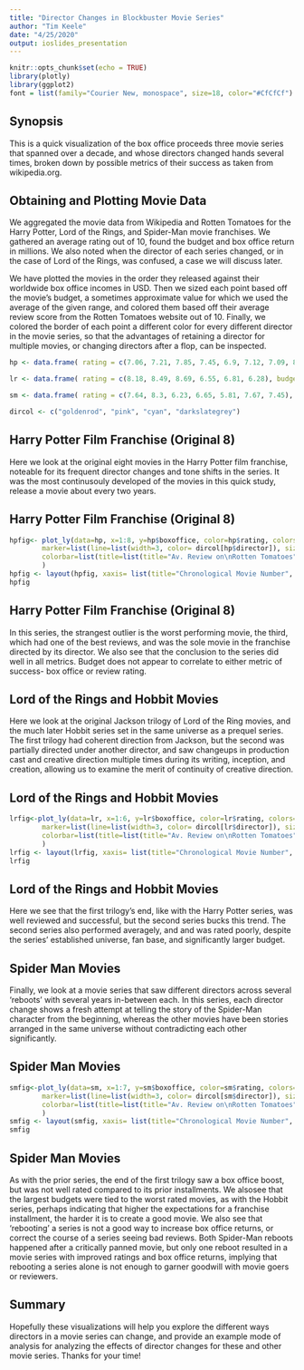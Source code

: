 ```yaml
---
title: "Director Changes in Blockbuster Movie Series"
author: "Tim Keele"
date: "4/25/2020"
output: ioslides_presentation
---
```


```r
knitr::opts_chunk$set(echo = TRUE)
library(plotly)
library(ggplot2)
font = list(family="Courier New, monospace", size=18, color="#CfCfCf")

```

## Synopsis

This is a quick visualization of the box office proceeds three movie series that spanned over a decade, and whose directors changed hands several times, broken down by possible metrics of their success as taken from wikipedia.org. 


## Obtaining and Plotting Movie Data

We aggregated the movie data from Wikipedia and Rotten Tomatoes for the Harry Potter, Lord of the Rings, and Spider-Man movie franchises.  We gathered an average rating out of 10, found the budget and box office return in millions. We also noted when the director of each series changed, or in the case of Lord of the Rings, was confused, a case we will discuss later. 

We have plotted the movies in the order they released against their worldwide box office incomes in USD.  Then we sized each point based off the movie's budget, a sometimes approximate value for which we used the average of the given range, and colored them based off their average review score from the Rotten Tomatoes website out of 10.  Finally, we colored the border of each point a different color for every different director in the movie series, so that the advantages of retaining a director for multiple movies, or changing directors after a flop, can be inspected.  

```r
hp <- data.frame( rating = c(7.06, 7.21, 7.85, 7.45, 6.9, 7.12, 7.09, 8.34), budget = c(125, 100, 130, 150, 150, 250, 125,125), boxoffice = c(975, 879, 798, 897, 940, 934, 960, 1342), director=c(1, 1, 2, 3, 4, 4, 4, 4))

lr <- data.frame( rating = c(8.18, 8.49, 8.69, 6.55, 6.81, 6.28), budget = c(93, 94, 94, 180, 225, 250), boxoffice = c(888, 951, 1142, 1021, 958, 956), director = as.factor(c(1, 1, 1, 2,2,2)))

sm <- data.frame( rating = c(7.64, 8.3, 6.23, 6.65, 5.81, 7.67, 7.45), budget = c(139, 200, 258, 215, 247, 175, 160), boxoffice = c(822, 789, 895, 758, 709, 880, 1132), director = as.factor(c(1, 1, 1, 2, 2, 3, 3)))

dircol <- c("goldenrod", "pink", "cyan", "darkslategrey")

```


## Harry Potter Film Franchise (Original 8)

Here we look at the original eight movies in the Harry Potter film franchise, noteable for its frequent director changes and tone shifts in the series.  It was the most continusouly developed of the movies in this quick study, release a movie about every two years.


## Harry Potter Film Franchise (Original 8)
```r
hpfig<- plot_ly(data=hp, x=1:8, y=hp$boxoffice, color=hp$rating, colors="RdYlBu", mode="markers",  
        marker=list(line=list(width=3, color= dircol[hp$director]), size=hp$budget, sizeref=5, sizemin=10),
        colorbar=list(title=list(title="Av. Review on\nRotten Tomatoes", titlefont=font))
        )
hpfig <- layout(hpfig, xaxis= list(title="Chronological Movie Number", titlefont=font), yaxis = list(title="Worldwide Box Office Returns\nin Millions of USD", titlefont=font), title="Harry Potter Movie Box Office Success")
hpfig
```

## Harry Potter Film Franchise (Original 8)
In this series, the strangest outlier is the worst performing movie, the third, which had one of the best reviews, and was the sole movie in the franchise directed by its director.  We also see that the conclusion to the series did well in all metrics.  Budget does not appear to correlate to either metric of success- box office or review rating.


## Lord of the Rings and Hobbit Movies

Here we look at the original Jackson trilogy of Lord of the Ring movies, and the much later Hobbit series set in the same universe as a prequel series.  The first trilogy had coherent direction from Jackson, but the second was partially directed under another director, and saw changeups in production cast and creative direction multiple times during its writing, inception, and creation, allowing us to examine the merit of continuity of creative direction.

## Lord of the Rings and Hobbit Movies


```r
lrfig<-plot_ly(data=lr, x=1:6, y=lr$boxoffice, color=lr$rating, colors="RdYlBu", mode="markers",  
        marker=list(line=list(width=3, color= dircol[lr$director]), size=lr$budget, sizeref=5, sizemin=10),
        colorbar=list(title=list(title="Av. Review on\nRotten Tomatoes", titlefont=font))
        )
lrfig <- layout(lrfig, xaxis= list(title="Chronological Movie Number", titlefont=font), yaxis = list(title="Worldwide Box Office Returns\nin Millions of USD", titlefont=font), title="Lord of the Rings and Hobbit Movie Box Office Success")
lrfig
```

## Lord of the Rings and Hobbit Movies

Here we see that the first trilogy's end, like with the Harry Potter series, was well reviewed and successful, but the second series bucks this trend.  The second series also performed averagely, and and was rated poorly, despite the series' established universe, fan base, and significantly larger budget.


## Spider Man Movies

Finally, we look at a movie series that saw different directors across several 'reboots' with several years in-between each.  In this series, each director change shows a fresh attempt at telling the story of the Spider-Man character from the beginning, whereas the other movies have been stories arranged in the same universe without contradicting each other significantly.

## Spider Man Movies

```r

smfig<-plot_ly(data=sm, x=1:7, y=sm$boxoffice, color=sm$rating, colors="RdYlBu", mode="markers",  
        marker=list(line=list(width=3, color= dircol[sm$director]), size=sm$budget, sizeref=5, sizemin=10),
        colorbar=list(title=list(title="Av. Review on\nRotten Tomatoes", titlefont=font))
        )
smfig <- layout(smfig, xaxis= list(title="Chronological Movie Number", titlefont=font), yaxis = list(title="Worldwide Box Office Returns\nin Millions of USD", titlefont=font), title="Spider Man Movie Box Office Success")
smfig
```

## Spider Man Movies

As with the prior series, the end of the first trilogy saw a box office boost, but was not well rated compared to its prior installments.  We alsosee that the largest budgets were tied to the worst rated movies, as with the Hobbit series, perhaps indicating that higher the expectations for a franchise installment, the harder it is to create a good movie. We also see that 'rebooting' a series is not a good way to increase box office returns, or correct the course of a series seeing bad reviews.  Both Spider-Man reboots happened after a critically panned movie, but only one reboot resulted in a movie series with improved ratings and box office returns, implying that rebooting a series alone is not enough to garner goodwill with movie goers or reviewers.

## Summary

Hopefully these visualizations will help you explore the different ways directors in a movie series can change, and provide an example mode of analysis for analyzing the effects of director changes for these and other movie series.  Thanks for your time!

